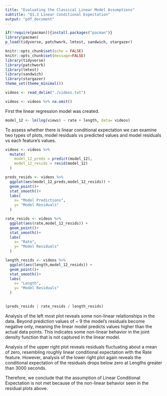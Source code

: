 ```yaml
---
title: "Evaluating the Classical Linear Model Assumptions"
subtitle: "Q1.3 Linear Conditional Expectation"
output: "pdf_document"
---
```

```r
if(!require(pacman)){install.packages("pacman")}
library(pacman)
p_load(tidyverse, patchwork, lmtest, sandwich, stargazer)


```

```r

knitr::opts_chunk$set(echo = FALSE)
knitr::opts_chunk$set(message=FALSE)
library(tidyverse)
library(patchwork)
library(lmtest)
library(sandwich)
library(stargazer)
theme_set(theme_minimal())

```

```r

videos <- read_delim("./videos.txt")

videos <- videos %>% na.omit()

```

First the linear regression model was created.

```r

model_12 <- lm(log(views) ~ rate + length, data= videos)

```

To assess whether there is linear conditional expectation we can examine two types of plots, model residuals vs predicted values and model residuals vs each feature's values.

```r

videos <- videos %>%
  mutate(
    model_12_preds = predict(model_12),
    model_12_resids = resid(model_12)
  )

preds_resids <- videos %>%
  ggplot(aes(model_12_preds,model_12_resids)) +
  geom_point()+
  stat_smooth()+
  labs(
    x= "Model Predictions",
    y= "Model Residuals"
  )

rate_resids <- videos %>%
  ggplot(aes(rate,model_12_resids)) +
  geom_point()+
  stat_smooth()+
  labs(
    x= "Rate",
    y= "Model Residuals"
  )

length_resids <- videos %>%
  ggplot(aes(length,model_12_resids)) +
  geom_point()+
  stat_smooth()+
  labs(
    x= "Length",
    y= "Model Residuals"
  )
  
```

```r
(preds_resids | rate_resids / length_resids)
```

Analysis of the left most plot reveals some non-linear relationships in the data. Beyond prediction values of ~ 9 the model's residuals become negative only, meaning the linear model predicts values higher than the actual data points. This indicates some non-linear behavior in the joint density function that is not captured in the linear model.

Analysis of the upper right plot reveals residuals fluctuating about a mean of zero, resembling roughly linear conditional expectation with the Rate feature. However, analysis of the lower right plot again reveals the conditional expectation of the residuals drops below zero at Lengths greater than 3000 seconds.

Therefore, we conclude that the assumption of Linear Conditional Expectation is not met because of the non-linear behavior seen in the residual plots above.